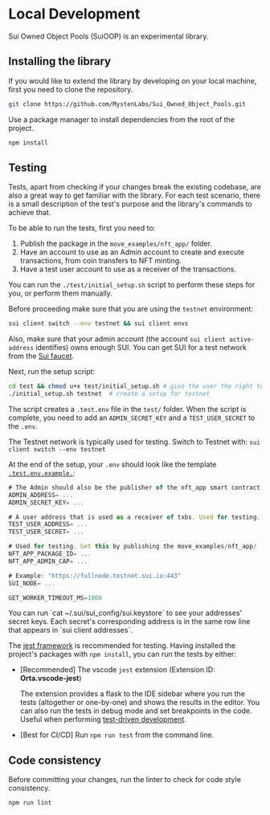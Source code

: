 # Local Development


<Callout type="info">Sui Owned Object Pools (SuiOOP) is an experimental library.</Callout>

## Installing the library

If you would like to extend the library by developing on your local machine,
first you need to clone the repository.

```sh
git clone https://github.com/MystenLabs/Sui_Owned_Object_Pools.git
```  

Use a package manager to install dependencies from the root of the project.

```sh npm2yarn
npm install
```

## Testing

Tests, apart from checking if your changes break the existing codebase,
are also a great way to get familiar with the library. 
For each test scenario, there is a small description of the 
test's purpose and the library's commands to achieve that.

To be able to run the tests, first you need to:
1. Publish the package in the `move_examples/nft_app/` folder. 
1. Have an account to use as an Admin account to create and execute transactions,
from coin transfers to NFT minting. 
1. Have a test user account to use as a receiver of the transactions. 

You can run the `./test/initial_setup.sh` script to perform these steps for you, or perform them manually.

Before proceeding make sure that you are using the `testnet` environment:

```sh
sui client switch --env testnet && sui client envs
```

Also, make sure that your admin account (the account `sui client active-address` identifies) owns enough SUI.
You can get SUI for a test network from the [Sui faucet](https://docs.sui.io/guides/developer/getting-started/get-coins).

Next, run the setup script:

```sh
cd test && chmod u+x test/initial_setup.sh # give the user the right to execute the setup script
./initial_setup.sh testnet  # create a setup for testnet
```

The script creates a `.test.env` file in the `test/` folder. When the script is complete, you need to
add an `ADMIN_SECRET_KEY` and a `TEST_USER_SECRET` to the `.env`.

The Testnet network is typically used for testing. Switch to Testnet with: 
`sui client switch --env testnet`

At the end of the setup, your `.env` should look like the template
[`.test.env.example.`](https://github.com/MystenLabs/coin_management_system/blob/main/test/.env.example):

```ts
# The Admin should also be the publisher of the nft_app smart contract
ADMIN_ADDRESS= ...
ADMIN_SECRET_KEY= ...

# A user address that is used as a receiver of txbs. Used for testing.
TEST_USER_ADDRESS= ...
TEST_USER_SECRET= ...

# Used for testing. Get this by publishing the move_examples/nft_app/
NFT_APP_PACKAGE_ID= ...
NFT_APP_ADMIN_CAP= ...

# Example: "https://fullnode.testnet.sui.io:443"
SUI_NODE= ...

GET_WORKER_TIMEOUT_MS=1000
```

<Callout type="default">
	You can run `cat ~/.sui/sui_config/sui.keystore` to see your addresses' secret keys. Each secret's
	corresponding address is in the same row line that appears in `sui client addresses`.
</Callout>

The [jest framework](https://jestjs.io/) is recommended for testing. Having installed the project's
packages with `npm install`, you can run the tests by either:

- [Recommended] The vscode `jest` extension (Extension ID: **Orta.vscode-jest**)

  The extension provides a flask to the IDE sidebar where you run the tests (altogether or
  one-by-one) and shows the results in the editor. You can also run the tests in debug mode and set
  breakpoints in the code. Useful when performing
  [test-driven development](https://en.wikipedia.org/wiki/Test-driven_development).

- [Best for CI/CD] Run `npm run test` from the command line.

## Code consistency

Before committing your changes, run the linter to check for code style consistency.

```sh npm2yarn
npm run lint
```
